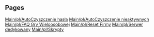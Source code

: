 
== Pages ==
[[Main/pl/AutoCzyszczenie hasła]]
[[Main/pl/AutoCzyszczenie nieaktywnych]]
[[Main/pl/FAQ Gry Wieloosobowej]]
[[Main/pl/Reset Firmy]]
[[Main/pl/Serwer dedykowany]]
[[Main/pl/Skrypty]]
